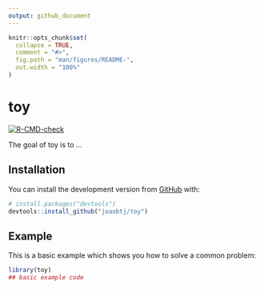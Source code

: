 ```yaml
---
output: github_document
---
```


<!-- README.md is generated from README.Rmd. Please edit that file -->

```r
knitr::opts_chunk$set(
  collapse = TRUE,
  comment = "#>",
  fig.path = "man/figures/README-",
  out.width = "100%"
)
```

# toy

<!-- badges: start -->
[![R-CMD-check](https://github.com/joaobtj/toy/workflows/R-CMD-check/badge.svg)](https://github.com/joaobtj/toy/actions)
<!-- badges: end -->

The goal of toy is to ...

## Installation

You can install the development version from [GitHub](https://github.com/) with:

``` r
# install.packages("devtools")
devtools::install_github("joaobtj/toy")
```
## Example

This is a basic example which shows you how to solve a common problem:

```r
library(toy)
## basic example code
```

